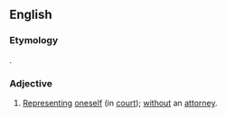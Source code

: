==English==

===Etymology===
{{etyl|la}} {{term|pro}} {{term|se}}.

===Adjective===
{{en-adj|-}}

# {{legal}} [[represent|Representing]] [[oneself]] (in [[court]]); [[without]] an [[attorney]].